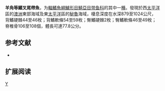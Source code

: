 {{Speciesbox 
| genus = Aphanopus
| species = capricornis
| status = NE
| authority = [[Parin|Parin]], 1994
| synonyms = 
}}

'''羊角等鰭叉尾帶魚'''，为[[輻鰭魚綱|輻鰭魚綱]][[鱸形目|鱸形目]][[鯖亞目|鯖亞目]][[带鱼科|带鱼科]]的其中一[[種|種]]。發現於西[[太平洋|太平洋]]區的[[澳洲|澳洲]]東部海域及東[[太平洋|太平洋]]區的[[秘魯|秘魯]]海域，棲息深度在水深879至1024公尺，背鰭硬棘44至46枚；背鰭軟條54至59枚；臀鰭硬棘2枚；臀鰭軟條46至49枚；脊椎骨106至108個，體長可達77.8公分。

== 参考文献 ==
*{{FishBase_species|genus=Aphanopus|species=capricornis|year=2011|month=12}}

== 扩展阅读 ==
{{refbegin}}
{{wikispecies-inline|Aphanopus capricornis|羊角等鰭叉尾帶魚}}
{{refend}}
{{Taxonbar|from=Q2599498}}

[[Category:等鰭叉尾帶魚屬|Y]]


{{鱸形目小作品}}